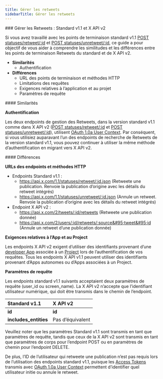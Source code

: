 ```yaml
---
title: Gérer les retweets
sidebarTitle: Gérer les retweets
---
```


<div id="manage-retweets-standard-v11-compared-to-x-api-v2">
  ### Gérer les Retweets : Standard v1.1 et X API v2
</div>

Si vous avez travaillé avec les points de terminaison standard v1.1 [POST statuses/retweet/:id](https://developer.x.com/en/docs/twitter-api/v1/tweets/post-and-engage/api-reference/post-statuses-retweet-id) et [POST statuses/unretweet/:id](https://developer.x.com/en/docs/twitter-api/v1/tweets/post-and-engage/api-reference/post-statuses-unretweet-id), ce guide a pour objectif de vous aider à comprendre les similitudes et les différences entre les points de terminaison Retweets du standard et de X API v2.

* **Similarités**
  * Authentification
* **Différences**
  * URL des points de terminaison et méthodes HTTP
  * Limitations des requêtes
  * Exigences relatives à l’application et au projet
  * Paramètres de requête

<div id="similarities">
  #### Similarités
</div>

**Authentification**

Les deux endpoints de gestion des Retweets, dans la version standard v1.1 comme dans X API v2 ([POST statuses/retweet/:id](https://developer.x.com/en/docs/twitter-api/v1/tweets/post-and-engage/api-reference/post-statuses-retweet-id) et [POST statuses/unretweet/:id](https://developer.x.com/en/docs/twitter-api/v1/tweets/post-and-engage/api-reference/post-statuses-unretweet-id)), utilisent [OAuth 1.0a User Context](https://developer.x.com/content/developer-twitter/resources/fundamentals/authentication). Par conséquent, si vous utilisiez auparavant l’un des endpoints de recherche de Retweets de la version standard v1.1, vous pouvez continuer à utiliser la même méthode d’authentification en migrant vers X API v2. 

<div id="differences">
  #### Différences
</div>

**URLs des endpoints et méthodes HTTP**

* Endpoints Standard v1.1 :
  * https://api.x.com/1.1/statuses/retweet/:id.json
    (Retweete une publication. Renvoie la publication d’origine avec les détails du retweet intégrés)
  * https://api.x.com/1.1/statuses/unretweet/:id.json
    (Annule un retweet. Renvoie la publication d’origine avec les détails du retweet intégrés)
* Endpoint X API v2 :
  * https://api.x.com/2/tweets/:id/retweets
    (Retweete une publication donnée)
  * https://api.x.com/2/users/:id/retweets/:source&#95;tweet&#95;id
    (Annule un retweet d’une publication donnée) 

**Exigences relatives à l’App et au Project**

Les endpoints X API v2 exigent d’utiliser des identifiants provenant d’une [developer App](/fr/resources/fundamentals/developer-apps) associée à un [Project](/fr/resources/fundamentals/projects) lors de l’authentification de vos requêtes. Tous les endpoints X API v1.1 peuvent utiliser des identifiants provenant d’Apps autonomes ou d’Apps associées à un Project.

**Paramètres de requête**

Les endpoints standard v1.1 suivants acceptaient deux paramètres de requête (user&#95;id ou screen&#95;name). La X API v2 n’accepte que l’identifiant utilisateur numérique, qui doit être transmis dans le chemin de l’endpoint.

| Standard v1.1 | X API v2 |
| :--- | :--- |
| **id** | **id** |
| **includes&#95;entities** | Pas d’équivalent |

Veuillez noter que les paramètres Standard v1.1 sont transmis en tant que paramètres de requête, tandis que ceux de la X API v2 sont transmis en tant que paramètres de corps pour l’endpoint POST ou en paramètres de chemin pour l’endpoint DELETE.

De plus, l’ID de l’utilisateur qui retweete une publication n’est pas requis lors de l’utilisation des endpoints standard v1.1, puisque les [Access Tokens](/fr/resources/fundamentals/authentication#obtaining-access-tokens-using-3-legged-oauth-flow) transmis avec [OAuth 1.0a User Context](/fr/resources/fundamentals/authentication) permettent d’identifier quel utilisateur initie ou annule le retweet. 
